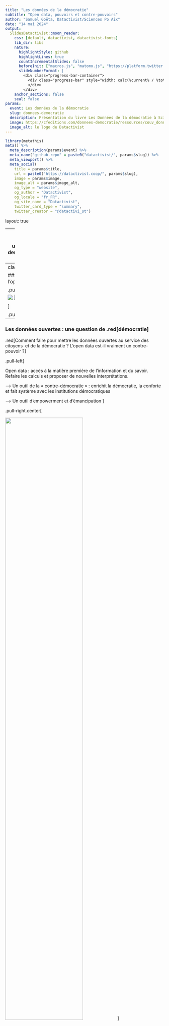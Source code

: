 ```yaml
---
title: "Les données de la démocratie"
subtitle: "Open data, pouvoirs et contre-pouvoirs"
author: "Samuel Goëta, Datactivist/Sciences Po Aix"
date: "14 mai 2024"
output:
  SlidesDatactivist::moon_reader:
    css: [default, datactivist, datactivist-fonts]
    lib_dir: libs
    nature:
      highlightStyle: github
      highlightLines: true
      countIncrementalSlides: false
      beforeInit: ["macros.js", "matomo.js", "https://platform.twitter.com/widgets.js"]
      slideNumberFormat: |
        <div class="progress-bar-container">
          <div class="progress-bar" style="width: calc(%current% / %total% * 100%);">
          </div>
        </div>
    anchor_sections: false
    seal: false
params:
  event: Les données de la démocratie
  slug: donnees-democratie
  description: Présentation du livre Les Données de la démocratie à Sciences Po Aix
  image: https://cfeditions.com/donnees-democratie/ressources/couv_donnees-democratie_grand.jpg
  image_alt: le logo de Datactivist
---
```


```r
library(metathis)
meta() %>% 
  meta_description(params$event) %>% 
  meta_name("github-repo" = paste0("datactivist/", params$slug)) %>% 
  meta_viewport() %>% 
  meta_social(
    title = params$title,
    url = paste0("https://datactivist.coop/", params$slug),
    image = params$image,
    image_alt = params$image_alt,
    og_type = "website",
    og_author = "Datactivist",
    og_locale = "fr_FR",
    og_site_name = "Datactivist",
    twitter_card_type = "summary",
    twitter_creator = "@datactivi_st")

```

layout: true

<style>
.remark-slide-number {
  position: inherit;
}

.remark-slide-number .progress-bar-container {
  position: absolute;
  bottom: 0;
  height: 4px;
  display: block;
  left: 0;
  right: 0;
}

.remark-slide-number .progress-bar {
  height: 100%;
  background-color: #e95459;
}

</style>



---
class: inverse, center, middle
background-image: url(https://cfeditions.com/donnees-democratie/ressources/couv_donnees-democratie_grand.jpg)


## Les données de la démocratie
### Un bilan critique de l'open data

### Samuel Goëta

#### Sciences Po Aix, 13 mai 2024


---
class:inverse


### La massifcation des usages de l'open data

.pull-left[

![](img/meilleursagents.png)
![](img/yuka.png)

]

.pull-right[
![](img/pokemon.png)
![](img/plantnet.png)
]


---
### Les données ouvertes : une question de .red[démocratie]

.red[Comment faire pour mettre les données ouvertes au service des citoyens  et de la démocratie ? L’open data est-il vraiment un contre-pouvoir ?]

.pull-left[


Open data : accès à la matière première de l’information et du savoir. Refaire les calculs et proposer de nouvelles interprétations.  

—> Un outil de la « contre-démocratie » : enrichit la démocratie, la conforte et fait système avec les institutions démocratiques

—> Un outil d’empowerment et d’émancipation
]

.pull-right.center[

<img src="img/couv_donnees-ouvertes_grand.jpg" width="70%" height="auto"/>
]

---
class:inverse, middle, center

## .red[Partie 1]
### Naissance et émergence de l'open data

---
.red[**Chapitre 1**]
### Les racines multiples de l'open data

.pull-left[

![](img/magic-cube-cube-puzzle-play-54101-removebg-preview.png)
]

.pull-right[
Loin d'être un phénomène récent, un mouvement aux multiples facettes :
- la transparence et le droit d'accès
- la liberté de l'information et le logiciel libre
- le partage des données de la recherche
- la modernisation des administrations
- les industries de l'information
- l'entrainement des modèles d'IA

]
---
.red[**Chapitre 2**]
### Les grandes étapes de la définition des principes de l'open data

.pull-left[
Quelques jalons : 
- l'Open Definition

- la rencontre de Sebastopol

- la Charte internationale de l'open data

**Vers une .red[troisième vague] de l'open data ?**

]

.pull-right[


.reduite[![](img/third-wave.png)]
]

---

.red[**Chapitre 3**]
### L’ancrage .red[instable] de l’ouverture des données dans l’administration
.pull-left[
- Les premières initiatives locales : Rennes, PACA, Nantes, Paris… 

- La création d'Etalab et le lancement de data.gouv.fr

- La loi pour une République numérique

- Vers une administration des données ?

]

.pull-right[
![](img/republique-numerique.jpeg)
]

---
.red[**Chapitre 4**]
### La pandémie de Covid-19, un .red[moment charnière]

.pull-left[

![](img/hackathoncovid.png)
]

.pull-right[
- De premières ouvertures de données incitées par des initiatives citoyennes

- Des données réutilisées massivement, une relance de la politique d'ouverture des données

- L'émergence des médiateurs de données
]
---
class:inverse, middle, center

## .red[Partie 2]
### Un bilan critique de l'open data

---
.red[**Chapitre 5**]

<h3 style="margin-top:0px;margin-bottom:0px"> Un renouvellement de la transparence .red[en demi-teinte] </h3>

.pull-left[
Les fondements juridiques instables de la transparence administrative

L’open data : un carburant pour les « machines à scandale » ?

Des données « inoffensives » ?

Faut-il produire ses propres données ?
]

.pull-right[

![](img/courdescomptes2.png)

]
---
class:inverse
### Un exemple : les Indices de Position Sociale des établissements scolaires

.pull-left.center[
![](img/lechenet.png)
]

.pull-right[![](img/lemonde-ips.png)]
---
class:inverse
### Autre exemple : les notes de frais des maires

.pull-left.center[
![](img/joissains.png)
]

.pull-right[![](img/chicane.png)
Lire à ce sujet : [chicane-lemag.fr/16](https://chicane-lemag.fr/16)
]
]
---
.red[**Chapitre 6**]

<h3 style="margin-top:0px;margin-bottom:0px"> Des promesses démesurées de .red[croissance et d’innovation] </h3>

.pull-left[
Le « nouveau pétrole » : des conjectures de croissance et d’emploi disproportionnées

Un impact en deçà des attentes sur la création d’emploi

Des données souvent introuvables et mal documentées

Des données pas encore assez fiables pour créer des services pérennes
]

.pull-right[

![](img/preische.png)
]

---
class:inverse

### Quelques exemples de services nés de l'open data

![](img/services.png)


---
.red[**Chapitre 7**]

<h3 style="margin-top:0px"> Une transformation des administrations .red[en cours] </h3>


.pull-left[
Le mirage de l’ouverture des données par défaut

Les nombreux obstacles à surmonter dans l’ouverture des données

Les bénéfices inattendus de l’ouverture des données pour le fonctionnement des administrations

]

.pull-right[
![](img/odimpact.png)

.footnote[illustration : [GovLab - Open Data Impact](https://odimpact.org/)]
]

---
class:inverse,middle,center

## .red[Partie 3]
### Alternatives et propositions

---

.red[**Chapitre 8**]

### Cinq stratégies alternatives pour .red[obtenir des données]

.pull-left[
.red[1. ]Recourir au droit d’accès

.red[2. ]Scraper les données sur le web

.red[3. ]Rassembler des données à partir des informations disponibles

.red[4. ]Faire appel à une foule de contributeurs

.red[5. ]Concevoir des communs de données 
]

.pull-right[

![](img/cimade.jpeg)
Un exemple : la Cimade avec [À guichets fermés](https://aguichetsfermes.lacimade.org/)

]

---

.red[**Chapitre 9**]
<h3 style="margin-top:0px;margin-bottom:0px"> Chantiers et .red[pistes d’action] </h3>
.pull-left[
.middle[
.red[1. ]Obtenir les données qui manquent

.red[2. ]Améliorer la qualité et la fiabilité

.red[3. ]Développer la culture des données
]
]

.pull-right[
![](img/dataliteracy-removebg.png)
.footnote[
[Venngage](https://venngage.com/blog/data-literacy/)
]
]

---
class:inverse

### .red[Conclusion] : approfondir et étendre la démocratie

.pull-left[
- Un écosystème fragile

- Approfondir la démocratie : d'un droit à un devoir de rendre des comptes

- Étendre la démocratie : ouvrir la gouvernance des données, étendre l'ouverture aux algorithmes


]

--
.pull-right[
![](img/conclusion.png)
"Changer les données" : des données pour transformer la réalité
]
---
class:inverse,middle,center
# Merci !

Contact : [samuel.goeta@sciencespo-aix.fr](mailto:samuel.goeta@sciencespo-aix.fr)


